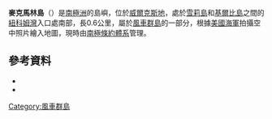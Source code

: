 {{coord|66|17|S|110|31|E|source:GNIS|display=title}}

'''麥克馬林島'''（{{lang-en|McMullin Island}}）是[[南極洲|南極洲]]的島嶼，位於[[威爾克斯地|威爾克斯地]]，處於[[雪莉島|雪莉島]]和[[基爾比島|基爾比島]]之間的[[紐科姆灣|紐科姆灣]]入口處南部，長0.6公里，屬於[[風車群島|風車群島]]的一部分，根據[[美國海軍|美國海軍]]拍攝空中照片繪入地圖，現時由[[南極條約體系|南極條約體系]]管理。

==參考資料==
*{{cite gnis | type = antarid | id = 9748| name = McMullin Island | accessdate = 2013-09-10}}
*{{usgs-gazetteer|id=9748}}

{{DEFAULTSORT:McMullin Island}}
[[Category:風車群島|Category:風車群島]]


{{WilkesLand-geo-stub}}